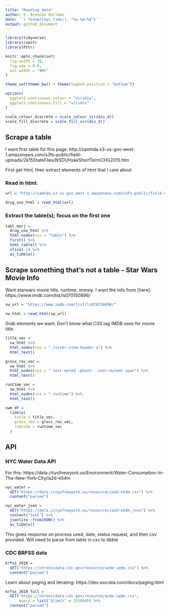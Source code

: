 ```yaml
---
title: "Reading data"
author: E. Brennan Bollman
date: '`r format(Sys.time(), "%y-%m-%d")`'
output: github_document
---
```


```r
library(tidyverse)
library(rvest)
library(httr)

knitr::opts_chunk$set(
  fig.width = 10,
  fig.asp = 0.6,
  out.width = "90%"
)

theme_set(theme_bw() + theme(legend.position = "bottom")) 

options(
  ggplot2.continuous.colour = "viridis",
  ggplot2.continuous.fill = "viridis"
)

scale_colour_discrete = scale_colour_viridis_d()
scale_fill_discrete = scale_fill_viridis_d()
```


## Scrape a table

I want first table for this page: http://samhda.s3-us-gov-west-1.amazonaws.com/s3fs-public/field-uploads/2k15StateFiles/NSDUHsaeShortTermCHG2015.htm

First get html, then extract elements of html that I care about

### Read in html.

```r
url = "http://samhda.s3-us-gov-west-1.amazonaws.com/s3fs-public/field-uploads/2k15StateFiles/NSDUHsaeShortTermCHG2015.htm"

drug_use_html = read_html(url)
```

### Extract the table(s); focus on the first one

```r
tabl_marj = 
  drug_use_html %>% 
  html_nodes(css = "table") %>% 
  first() %>% 
  html_table() %>% 
  slice(-1) %>% 
  as_tibble()
```

## Scrape something that's not a table - Star Wars Movie Info

Want starwars movie title, runtime, money. I want the info from [here]: https://www.imdb.com/list/ls070150896/

```r
sw_url = "https://www.imdb.com/list/ls070150896/"

sw_html = read_html(sw_url)
```

Grab elements we want. Don't know what CSS tag IMDB uses for movie title.

```r
title_vec = 
  sw_html %>% 
  html_nodes(css = ".lister-item-header a") %>% 
  html_text()

gross_rev_vec =
  sw_html %>% 
  html_nodes(css = ".text-muted .ghost~ .text-muted+ span") %>% 
  html_text()

runtime_vec =
  sw_html %>% 
  html_nodes(css = ".runtime") %>% 
  html_text()

swm_df = 
  tibble(
    title = title_vec,
    gross_rev = gross_rev_vec,
    runtime = runtime_vec
  )
```

## API

### NYC Water Data API

For this: https://data.cityofnewyork.us/Environment/Water-Consumption-In-The-New-York-City/ia2d-e54m

```r
nyc_water = 
  GET("https://data.cityofnewyork.us/resource/ia2d-e54m.csv") %>% 
  content("parsed")

nyc_water_json = 
  GET("https://data.cityofnewyork.us/resource/ia2d-e54m.json") %>% 
  content("text") %>% 
  jsonlite::fromJSON() %>% 
  as_tibble()
```

This gives response on process used, date, status request, and then csv provided. Will need to parse from table in csv to tibble

### CDC BRFSS data

```r
brfss_2010 = 
  GET("https://chronicdata.cdc.gov/resource/acme-vg9e.csv") %>% 
  content("parsed")
```

Learn about paging and iterating: https://dev.socrata.com/docs/paging.html

```r
brfss_2010_full = 
  GET("https://chronicdata.cdc.gov/resource/acme-vg9e.csv",
      query = list("$limit" = 155000)) %>% 
  content("parsed")
```

